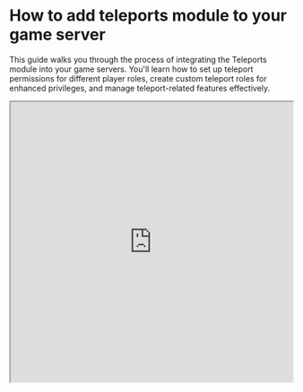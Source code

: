 # How to add teleports module to your game server

This guide walks you through the process of integrating the Teleports module into your game servers. You'll learn how to set up teleport permissions for different player roles, create custom teleport roles for enhanced privileges, and manage teleport-related features effectively.

<iframe
  className="aspect-video w-full"
  src="https://www.youtube.com/embed/QZosT10z7N4"
  allow="accelerometer; autoplay; clipboard-write; encrypted-media; gyroscope; picture-in-picture"
  width="100%"
  height="500px"
  allowFullScreen
/>

## Install the module to your game server

### Step 1 Navigate to game servers

![](https://layerpath-recording-prod.s3-accelerate.amazonaws.com/clyr0pthc0008ju0cpgk6zvy7/clyr4po6b0065l90ch2iwjbq3/clyrki4hl00e8356vnaco8xn0-annotated.png)

### Step 2 Select the game server you want the module to be installed on

![](https://layerpath-recording-prod.s3-accelerate.amazonaws.com/clyr0pthc0008ju0cpgk6zvy7/clyr4po6b0065l90ch2iwjbq3/clyrf44cb002d356vzrgud1i3-annotated.png)

### Step 3 Navigate to Modules of the selected game server

![](https://layerpath-recording-prod.s3-accelerate.amazonaws.com/clyr0pthc0008ju0cpgk6zvy7/clyr4po6b0065l90ch2iwjbq3/clyr6qier0009356vyv6luu30-annotated.png)

### Step 4 Click the install button

![](https://layerpath-recording-prod.s3-accelerate.amazonaws.com/clyr0pthc0008ju0cpgk6zvy7/clyr4po6b0065l90ch2iwjbq3/clyrkmfi000eb356vgb4jcsjl-annotated.png)

### Step 5 This opens the module config

You will see a list of settings that you can configure. You will also find the list of commands that are part of this module. $tplist - Lists all your set locations.

![](https://layerpath-recording-prod.s3-accelerate.amazonaws.com/clyr0pthc0008ju0cpgk6zvy7/clyr4po6b0065l90ch2iwjbq3/clyrfgxmx0030356vcsdn6949-annotated.png)

### Step 6 $teleportwaypoint command

The module will install aliases for this command corresponding to the waypoint names. The $teleportwaypoint command is a base command that won't be used directly. Instead, the module will create custom commands for each waypoint name you set up. This allows players to teleport to specific locations easily.

![](https://layerpath-recording-prod.s3-accelerate.amazonaws.com/clyr0pthc0008ju0cpgk6zvy7/clyr4po6b0065l90ch2iwjbq3/clyrfh0ch0031356veuthxwdw-annotated.png)

### Step 7 Select the amount of currency one teleport command costs

$teleport command teleports you to one of your set locations.

![](https://layerpath-recording-prod.s3-accelerate.amazonaws.com/clyr0pthc0008ju0cpgk6zvy7/clyr4po6b0065l90ch2iwjbq3/clyrkn7bf00ee356vec8w2jac-annotated.png)

## Step 8 $setwaypoint creates a new waypoint

![](https://layerpath-recording-prod.s3-accelerate.amazonaws.com/clyr0pthc0008ju0cpgk6zvy7/clyr4po6b0065l90ch2iwjbq3/clyrfh2zj0032356vxpdnfcao-annotated.png)

### Step 9 $settp sets a location to teleport to

![](https://layerpath-recording-prod.s3-accelerate.amazonaws.com/clyr0pthc0008ju0cpgk6zvy7/clyr4po6b0065l90ch2iwjbq3/clyrfh6ci0033356v20yp6mlv-annotated.png)

### Step 10 $setpublic sets a teleport to be public, allowing other players to teleport to it

![](https://layerpath-recording-prod.s3-accelerate.amazonaws.com/clyr0pthc0008ju0cpgk6zvy7/clyr4po6b0065l90ch2iwjbq3/clyrfflru002w356vejuvlnyy-annotated.png)

### Step 11 $setprivate sets a teleport to be private, only the teleport owner can teleport to it

![](https://layerpath-recording-prod.s3-accelerate.amazonaws.com/clyr0pthc0008ju0cpgk6zvy7/clyr4po6b0065l90ch2iwjbq3/clyrfhf6t0034356v8zo9l6ei-annotated.png)

### Step 12 $listwaypoints lists all waypoints

![](https://layerpath-recording-prod.s3-accelerate.amazonaws.com/clyr0pthc0008ju0cpgk6zvy7/clyr4po6b0065l90ch2iwjbq3/clyrffrkd002y356vehfrrtgl-annotated.png)

### Step 13 $deletewaypoint deletes a waypoint

![](https://layerpath-recording-prod.s3-accelerate.amazonaws.com/clyr0pthc0008ju0cpgk6zvy7/clyr4po6b0065l90ch2iwjbq3/clyrfhzvi0037356vdm1sez5x-annotated.png)

### Step 14 Click Install module button when you are finished with the config

![](https://layerpath-recording-prod.s3-accelerate.amazonaws.com/clyr0pthc0008ju0cpgk6zvy7/clyr4po6b0065l90ch2iwjbq3/clyrkndxi00ef356vjx98hsqg-annotated.png)

## Assign the permission to the right role

### Step 15 Now you need to assign the permission to the right role

Now that you've installed the Teleports module, the next step is to set up the appropriate permissions. Navigate to the "Roles" section in the global navigation to begin assigning teleport-related permissions to player roles.

![](https://layerpath-recording-prod.s3-accelerate.amazonaws.com/clyr0pthc0008ju0cpgk6zvy7/clyr4po6b0065l90ch2iwjbq3/clyrenji3001q356vs5b8uta8-annotated.png)

### Step 16 Now you need to assign the permission to the right role

You can decide to add this permission to the standard Player role, or you can create a new role dedicated for teleports. In this guide, we are going to do both. We will first start with the Player role. The Player role is the role that all players will have when they join your game server.

![](https://layerpath-recording-prod.s3-accelerate.amazonaws.com/clyr0pthc0008ju0cpgk6zvy7/clyr4po6b0065l90ch2iwjbq3/clyrejj8w0011356vg8t94k5p-annotated.png)

### Step 17 Teleports Module Permissions Overview

Create Public Teleports: Allows players to create teleport points accessible to others. Use Teleports: Enables players to use existing teleport points. Manage Waypoints: Permits creating, modifying, and deleting personal or shared waypoints.

To activate a permission:

Toggle the switch to the right (on position). Set a cost in the "Amount" field if desired (leave blank or 0 for free use).

![](https://layerpath-recording-prod.s3-accelerate.amazonaws.com/clyr0pthc0008ju0cpgk6zvy7/clyr4po6b0065l90ch2iwjbq3/clyre55ge000x356vqh7cq87h-annotated.png)

### Step 18 Click Save changes button

![](https://layerpath-recording-prod.s3-accelerate.amazonaws.com/clyr0pthc0008ju0cpgk6zvy7/clyr4po6b0065l90ch2iwjbq3/clyrknird00eg356vsmu74np2-annotated.png)

### Step 19 Add a custom role for Teleports

Creating a dedicated teleport role allows for more flexible permission management. This is useful when you want to give enhanced teleport capabilities to certain players without changing permissions for all users.

![](https://layerpath-recording-prod.s3-accelerate.amazonaws.com/clyr0pthc0008ju0cpgk6zvy7/clyr4po6b0065l90ch2iwjbq3/clyrknlij00eh356v8bmmu32u-annotated.png)

### Step 20 Give your new role a recognizable name

![](https://layerpath-recording-prod.s3-accelerate.amazonaws.com/clyr0pthc0008ju0cpgk6zvy7/clyr4po6b0065l90ch2iwjbq3/clyrew0c9001v356v6qdqb47a-annotated.png)

### Step 21 Configure teleport permissions for the new role

You'll see the same options as in Step 17: Create Public Teleports Use Teleports Manage Waypoints

![](https://layerpath-recording-prod.s3-accelerate.amazonaws.com/clyr0pthc0008ju0cpgk6zvy7/clyr4po6b0065l90ch2iwjbq3/clyreielj0010356vdutepys1-annotated.png)

## Assign the role to the right player

### Step 22 Go to Players to assign the right role

![](https://layerpath-recording-prod.s3-accelerate.amazonaws.com/clyr0pthc0008ju0cpgk6zvy7/clyr4po6b0065l90ch2iwjbq3/clyrknq0d00ei356vbuve02c5-annotated.png)

### Step 23 Navigate to the player you want to assign the special role to

![](https://layerpath-recording-prod.s3-accelerate.amazonaws.com/clyr0pthc0008ju0cpgk6zvy7/clyr4po6b0065l90ch2iwjbq3/clyrepqj1001u356v5fepto4w-annotated.png)

### Step 24 Click Assign role button

![](https://layerpath-recording-prod.s3-accelerate.amazonaws.com/clyr0pthc0008ju0cpgk6zvy7/clyr4po6b0065l90ch2iwjbq3/clyrf8n5a002e356vmyn5b9ee-annotated.png)

### Step 25 Select the right role

![](https://layerpath-recording-prod.s3-accelerate.amazonaws.com/clyr0pthc0008ju0cpgk6zvy7/clyr4po6b0065l90ch2iwjbq3/clyrknuo400ej356vbbjkv8uh-annotated.png)

### Step 26 Choose extra teleports from the list

![](https://layerpath-recording-prod.s3-accelerate.amazonaws.com/clyr0pthc0008ju0cpgk6zvy7/clyr4po6b0065l90ch2iwjbq3/clyrf8wcs002f356vacwkzk01-annotated.png)

### Step 27 Choose your preferred game server

Choose to activate the teleport role on individual game servers or globally across all servers, allowing flexible permission management based on your game's structure and needs.

![](https://layerpath-recording-prod.s3-accelerate.amazonaws.com/clyr0pthc0008ju0cpgk6zvy7/clyr4po6b0065l90ch2iwjbq3/clyrfj6jk0039356vwo9846tm-annotated.png)

### Step 28 Click Save changes button

You made it to the end!

![](https://layerpath-recording-prod.s3-accelerate.amazonaws.com/clyr0pthc0008ju0cpgk6zvy7/clyr4po6b0065l90ch2iwjbq3/clyrflhpm003a356vkuy7ch54-annotated.png)
